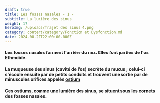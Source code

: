 ```yaml
---
draft: true
title: Les fosses nasales - 1 -
subtitle: La lumière des sinus
weight: 17
heroImg: /uploads/Trajet des sinus 4.png
category: content/category/Fonction et Dysfonction.md
date: 2024-08-21T22:00:00.000Z
---
```


#### Les fosses nasales forment l'arrière du nez. Elles font parties de l'os Ethmoïde.

#### La muqueuse des sinus (cavité de l'os) secrète du mucus ; celui-ci s'écoule ensuite par de petits conduits et trouvent une sortie par de minuscules orifices appelés [ostium](https://www.bing.com/search?pglt=2211\&q=ostium+def\&cvid=347941c7e38f48c9a44be1a70e0c9654\&gs_lcrp=EgZjaHJvbWUqBggEEAAYQDIGCAAQRRg7MgYIARBFGDsyBggCEEUYOzIGCAMQABhAMgYIBBAAGEAyBggFEAAYQDIGCAYQABhAMgYIBxAAGEAyBggIEEUYPNIBCDY5MDNqMGoxqAIIsAIB\&FORM=ANNTA1\&PC=ASTS "ostium")

####

#### &#x20;

#### &#x20;

<Space height={27} />

<ImagesHeight src="/uploads/Tunnel nasal 5.png" height={279} />

<Space height={27} />

####

<Space height={10} />

####

#### Ces ostiums, comme une lumière des sinus, se situent  sous les[ cornets](https://www.vulgaris-medical.com/encyclopedie-medicale/cornets-nasaux "cornet") des fosses nasales. 
